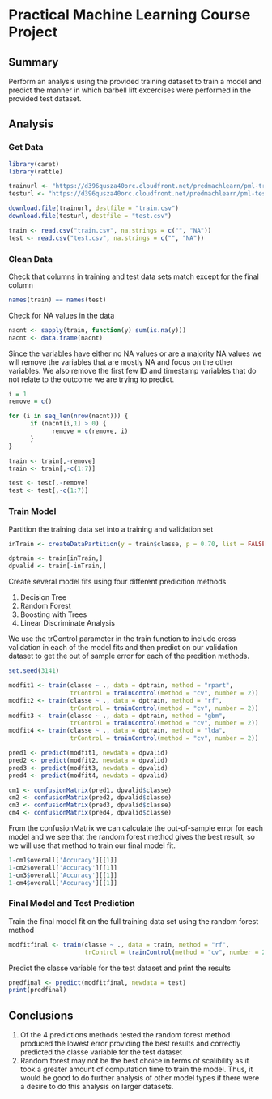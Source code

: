 # Practical Machine Learning Course Project

## Summary
Perform an analysis using the provided training dataset to train a model and 
predict the manner in which barbell lift excercises were performed in the
provided test dataset.

## Analysis
### Get Data
```r
library(caret)
library(rattle)

trainurl <- "https://d396qusza40orc.cloudfront.net/predmachlearn/pml-training.csv"
testurl <- "https://d396qusza40orc.cloudfront.net/predmachlearn/pml-testing.csv"

download.file(trainurl, destfile = "train.csv")
download.file(testurl, destfile = "test.csv")

train <- read.csv("train.csv", na.strings = c("", "NA"))
test <- read.csv("test.csv", na.strings = c("", "NA"))
```

### Clean Data
Check that columns in training and test data sets match except for the final
column
```r
names(train) == names(test)
```

Check for NA values in the data
```r
nacnt <- sapply(train, function(y) sum(is.na(y)))
nacnt <- data.frame(nacnt)
```

Since the variables have either no NA values or are a majority NA values we will
remove the variables that are mostly NA and focus on the other variables.  We 
also remove the first few ID and timestamp variables that do not relate to the 
outcome we are trying to predict.
```r
i = 1
remove = c()

for (i in seq_len(nrow(nacnt))) {
      if (nacnt[i,1] > 0) { 
            remove = c(remove, i) 
      }
}

train <- train[,-remove]
train <- train[,-c(1:7)]

test <- test[,-remove]
test <- test[,-c(1:7)]
```

### Train Model
Partition the training data set into a training and validation set
```r
inTrain <- createDataPartition(y = train$classe, p = 0.70, list = FALSE)

dptrain <- train[inTrain,]
dpvalid <- train[-inTrain,]
```

Create several model fits using four different predicition methods

1. Decision Tree
2. Random Forest
3. Boosting with Trees
4. Linear Discriminate Analysis

We use the trControl parameter in the train function to include cross validation 
in each of the model fits and then predict on our validation dataset to get the 
out of sample error for each of the predition methods.
```r
set.seed(3141)

modfit1 <- train(classe ~ ., data = dptrain, method = "rpart", 
                 trControl = trainControl(method = "cv", number = 2))
modfit2 <- train(classe ~ ., data = dptrain, method = "rf", 
                 trControl = trainControl(method = "cv", number = 2))
modfit3 <- train(classe ~ ., data = dptrain, method = "gbm", 
                 trControl = trainControl(method = "cv", number = 2))
modfit4 <- train(classe ~ ., data = dptrain, method = "lda", 
                 trControl = trainControl(method = "cv", number = 2))

pred1 <- predict(modfit1, newdata = dpvalid)
pred2 <- predict(modfit2, newdata = dpvalid)
pred3 <- predict(modfit3, newdata = dpvalid)
pred4 <- predict(modfit4, newdata = dpvalid)

cm1 <- confusionMatrix(pred1, dpvalid$classe)
cm2 <- confusionMatrix(pred2, dpvalid$classe)
cm3 <- confusionMatrix(pred3, dpvalid$classe)
cm4 <- confusionMatrix(pred4, dpvalid$classe)
```

From the confusionMatrix we can calculate the out-of-sample error for each model 
and we see that the random forest method gives the best result, so we will use
that method to train our final model fit.
```r
1-cm1$overall['Accuracy'][[1]]
1-cm2$overall['Accuracy'][[1]]
1-cm3$overall['Accuracy'][[1]]
1-cm4$overall['Accuracy'][[1]]
```

### Final Model and Test Prediction
Train the final model fit on the full training data set using the 
random forest method
```r
modfitfinal <- train(classe ~ ., data = train, method = "rf", 
                     trControl = trainControl(method = "cv", number = 2))
```

Predict the classe variable for the test dataset and print the results
```r
predfinal <- predict(modfitfinal, newdata = test)
print(predfinal)
```

## Conclusions

1. Of the 4 predictions methods tested the random forest method produced the
lowest error providing the best results and correctly predicted the classe
variable for the test dataset
2. Random forest may not be the best choice in terms of scalibility as it took a
greater amount of computation time to train the model.  Thus, it would be good 
to do further analysis of other model types if there were a desire to do this 
analysis on larger datasets.